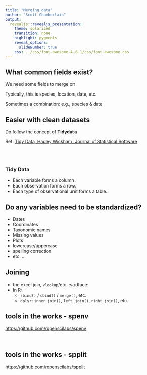 ```yaml
---
title: "Merging data"
author: "Scott Chamberlain"
output:
  revealjs::revealjs_presentation:
    theme: solarized
    transition: none
    highlight: pygments
    reveal_options:
      slideNumber: true
    css: ../css/font-awesome-4.6.1/css/font-awesome.css
---
```


## What common fields exist?

We need some fields to merge on.

Typically, this is species, location, date, etc.

Sometimes a combination: e.g., species & date

## Easier with clean datasets

Do follow the concept of __Tidydata__

Ref: [Tidy Data, Hadley Wickham, Journal of Statistical Software](https://www.jstatsoft.org/article/view/v059i10)

<br><br>

### Tidy Data

* Each variable forms a column.
* Each observation forms a row.
* Each type of observational unit forms a table.

## Do any variables need to be standardized?

* Dates
* Coordinates
* Taxonomic names
* Missing values
* Plots
* lowercase/uppercase
* spelling correction
* etc. ...

## Joining

* the excel join, `vlookup`/etc. :sadface:
* In R:
	* `rbind()` / `cbind()` / `merge()`, etc.
	* `dplyr`: `inner_join()`, `left_join()`, `right_join()`, etc.

## tools in the works - spenv

[https://github.com/ropenscilabs/spenv](https://github.com/ropenscilabs/spenv)
<br><br><br>
<i class="fa fa-envira fa-4x" aria-hidden="true"></i><i class="fa fa-arrows-h fa-4x" aria-hidden="true"></i><i class="fa fa-cloud fa-4x" aria-hidden="true"></i>

## tools in the works - spplit

[https://github.com/ropenscilabs/spplit](https://github.com/ropenscilabs/spplit)
<br><br><br>
<i class="fa fa-envira fa-4x" aria-hidden="true"></i><i class="fa fa-arrows-h fa-4x" aria-hidden="true"></i><i class="fa fa-book fa-4x" aria-hidden="true"></i>
